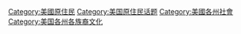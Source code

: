 {{Commonscat|Indigenous peoples of North America}}

[[Category:美國原住民|Category:美國原住民]]
[[Category:美国原住民话题|Category:美国原住民话题]]
[[Category:美國各州社會|Category:美國各州社會]]
[[Category:美国各州各族裔文化|Category:美国各州各族裔文化]]